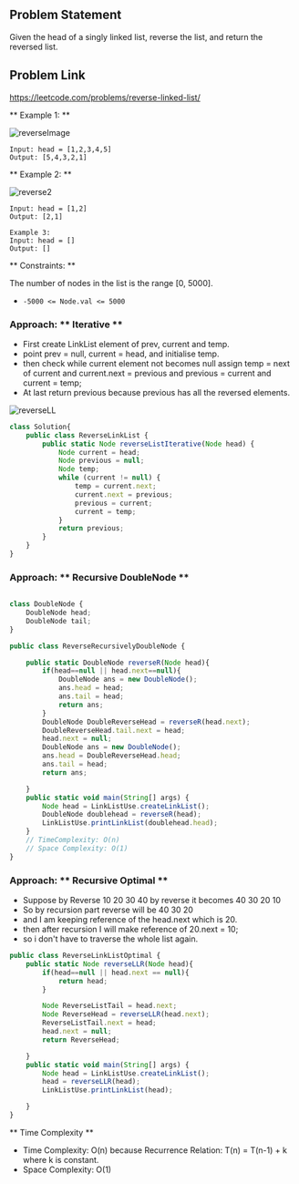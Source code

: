 
## Problem Statement

Given the head of a singly linked list, reverse the list, and return the reversed list.

## Problem Link

https://leetcode.com/problems/reverse-linked-list/

** Example 1: **

![reverseImage](https://assets.leetcode.com/uploads/2021/02/19/rev1ex1.jpg)

```
Input: head = [1,2,3,4,5]
Output: [5,4,3,2,1]
```

** Example 2: **

![reverse2](https://assets.leetcode.com/uploads/2021/02/19/rev1ex2.jpg)

```
Input: head = [1,2]
Output: [2,1]
```

```
Example 3:
Input: head = []
Output: []
```

** Constraints: **

The number of nodes in the list is the range [0, 5000].

- `-5000 <= Node.val <= 5000`

### Approach: ** Iterative **

- First create LinkList element of prev, current and temp.
- point prev = null, current = head, and initialise temp.
- then check while current element not becomes null assign temp = next of current and current.next = previous and previous = current and current = temp;
- At last return previous because previous has all the reversed elements.

![reverseLL](https://media.geeksforgeeks.org/wp-content/cdn-uploads/RGIF2.gif)

<Tabs>
<TabItem value="java" label="Java">

```js
class Solution{
    public class ReverseLinkList {
        public static Node reverseListIterative(Node head) {
            Node current = head;
            Node previous = null;
            Node temp;
            while (current != null) {
                temp = current.next;
                current.next = previous;
                previous = current;
                current = temp;
            }
            return previous;
        }
    }
}
```

</TabItem>
</Tabs>

### Approach: ** Recursive DoubleNode **

<Tabs>
<TabItem value="java" label="Java">

```js

class DoubleNode {
    DoubleNode head;
    DoubleNode tail;
}

public class ReverseRecursivelyDoubleNode {

    public static DoubleNode reverseR(Node head){
        if(head==null || head.next==null){
            DoubleNode ans = new DoubleNode();
            ans.head = head;
            ans.tail = head;
            return ans;
        }
        DoubleNode DoubleReverseHead = reverseR(head.next);
        DoubleReverseHead.tail.next = head;
        head.next = null;
        DoubleNode ans = new DoubleNode();
        ans.head = DoubleReverseHead.head;
        ans.tail = head;
        return ans;

    }
    public static void main(String[] args) {
        Node head = LinkListUse.createLinkList();
        DoubleNode doublehead = reverseR(head);
        LinkListUse.printLinkList(doublehead.head);
    }
    // TimeComplexity: O(n)
    // Space Complexity: O(1)
}

```

</TabItem>
</Tabs>

### Approach: ** Recursive Optimal **

- Suppose by Reverse 10 20 30 40 by reverse it becomes 40 30 20 10
- So by recursion part reverse will be 40 30 20
- and I am keeping reference of the head.next which is 20.
- then after recursion I will make reference of 20.next = 10;
- so i don't have to traverse the whole list again.

<Tabs>
<TabItem value="java" label="Java">

```js
public class ReverseLinkListOptimal {
    public static Node reverseLLR(Node head){
        if(head==null || head.next == null){
            return head;
        }

        Node ReverseListTail = head.next;
        Node ReverseHead = reverseLLR(head.next);
        ReverseListTail.next = head;
        head.next = null;
        return ReverseHead;

    }
    public static void main(String[] args) {
        Node head = LinkListUse.createLinkList();
        head = reverseLLR(head);
        LinkListUse.printLinkList(head);

    }
}
```

</TabItem>
</Tabs>

** Time Complexity **

- Time Complexity: O(n) because Recurrence Relation: T(n) = T(n-1) + k where k is constant.
- Space Complexity: O(1)
